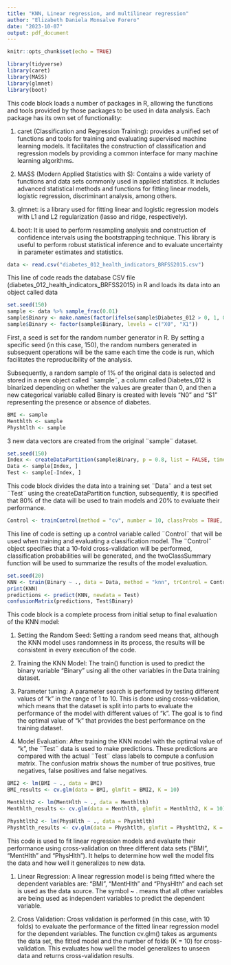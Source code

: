 ---
title: "KNN, Linear regression, and multilinear regression"
author: "Elizabeth Daniela Monsalve Forero"
date: "2023-10-07"
output: pdf_document
---

```{r setup, include=FALSE}
knitr::opts_chunk$set(echo = TRUE)
```

```{r message = FALSE}
library(tidyverse)
library(caret)
library(MASS)
library(glmnet)
library(boot)
```

This code block loads a number of packages in R, allowing the functions and tools provided by those packages to be used in data analysis. Each package has its own set of functionality:

1) caret (Classification and Regression Training): provides a unified set of functions and tools for training and evaluating supervised machine learning models. It facilitates the construction of classification and regression models by providing a common interface for many machine learning algorithms.

2) MASS (Modern Applied Statistics with S): Contains a wide variety of functions and data sets commonly used in applied statistics. It includes advanced statistical methods and functions for fitting linear models, logistic regression, discriminant analysis, among others.

3) glmnet: is a library used for fitting linear and logistic regression models with L1 and L2 regularization (lasso and ridge, respectively). 

4) boot: It is used to perform resampling analysis and construction of confidence intervals using the bootstrapping technique. This library is useful to perform robust statistical inference and to evaluate uncertainty in parameter estimates and statistics.

```{r}
data <- read.csv("diabetes_012_health_indicators_BRFSS2015.csv")
```

This line of code reads the database CSV file (diabetes_012_health_indicators_BRFSS2015) in R and loads its data into an object called data

```{r}
set.seed(150)
sample <- data %>% sample_frac(0.01)
sample$Binary <- make.names(factor(ifelse(sample$Diabetes_012 > 0, 1, 0)))
sample$Binary <- factor(sample$Binary, levels = c("X0", "X1"))
```

First, a seed is set for the random number generator in R. By setting a specific seed (in this case, 150), the random numbers generated in subsequent operations will be the same each time the code is run, which facilitates the reproducibility of the analysis. 

Subsequently, a random sample of 1% of the original data is selected and stored in a new object called ¨sample¨, a column called Diabetes_012 is binarized depending on whether the values are greater than 0, and then a new categorical variable called Binary is created with levels "N0" and "S1" representing the presence or absence of diabetes.


```{r}
BMI <- sample
Menthlth <- sample
Physhtlth <- sample
```

3 new data vectors are created from the original ¨sample¨ dataset.

```{r}
set.seed(150) 
Index <- createDataPartition(sample$Binary, p = 0.8, list = FALSE, times = 1)
Data <- sample[Index, ]
Test <- sample[-Index, ]
```

This code block divides the data into a training set ¨Data¨ and a test set ¨Test¨ using the createDataPartition function, subsequently, it is specified that 80% of the data will be used to train models and 20% to evaluate their performance. 

```{r}
Control <- trainControl(method = "cv", number = 10, classProbs = TRUE, summaryFunction = twoClassSummary)
```


This line of code is setting up a control variable called ¨Control¨ that will be used when training and evaluating a classification model. The ¨Control¨ object specifies that a 10-fold cross-validation will be performed, classification probabilities will be generated, and the twoClassSummary function will be used to summarize the results of the model evaluation.

```{r}
set.seed(20)
KNN <- train(Binary ~ ., data = Data, method = "knn", trControl = Control, tuneLength = 10)
print(KNN)
predictions <- predict(KNN, newdata = Test)
confusionMatrix(predictions, Test$Binary)
```

This code block is a complete process from initial setup to final evaluation of the KNN model:

1) Setting the Random Seed: Setting a random seed means that, although the KNN model uses randomness in its process, the results will be consistent in every execution of the code.

2) Training the KNN Model: The train() function is used to predict the binary variable "Binary" using all the other variables in the Data training dataset.

3) Parameter tuning: A parameter search is performed by testing different values of "k" in the range of 1 to 10. This is done using cross-validation, which means that the dataset is split into parts to evaluate the performance of the model with different values of "k". The goal is to find the optimal value of "k" that provides the best performance on the training dataset.

3) Model Evaluation: After training the KNN model with the optimal value of "k", the ¨Test¨ data is used to make predictions. These predictions are compared with the actual ¨Test¨ class labels to compute a confusion matrix. The confusion matrix shows the number of true positives, true negatives, false positives and false negatives.

```{r}
BMI2 <- lm(BMI ~ ., data = BMI)
BMI_results <- cv.glm(data = BMI, glmfit = BMI2, K = 10)

Menthlth2 <- lm(MentHlth ~ ., data = Menthlth)
Menthlth_results <- cv.glm(data = Menthlth, glmfit = Menthlth2, K = 10)

Physhtlth2 <- lm(PhysHlth ~ ., data = Physhtlth)
Physhtlth_results <- cv.glm(data = Physhtlth, glmfit = Physhtlth2, K = 10)

```

This code is used to fit linear regression models and evaluate their performance using cross-validation on three different data sets ("BMI", "MentHlth" and "PhysHlth"). It helps to determine how well the model fits the data and how well it generalizes to new data.

1) Linear Regression: A linear regression model is being fitted where the dependent variables are: "BMI", "MentHlth" and "PhysHlth" and each set is used as the data source. The symbol ~ . means that all other variables are being used as independent variables to predict the dependent variable.

2) Cross Validation: Cross validation is performed (in this case, with 10 folds) to evaluate the performance of the fitted linear regression model for the dependent variables. The function cv.glm() takes as arguments the data set, the fitted model and the number of folds (K = 10) for cross-validation. This evaluates how well the model generalizes to unseen data and returns cross-validation results.




